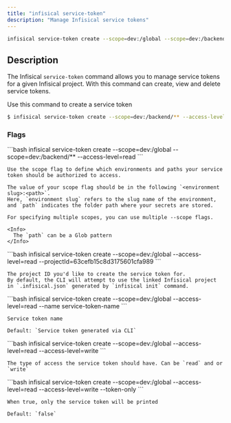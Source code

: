 ```yaml
---
title: "infisical service-token"
description: "Manage Infisical service tokens"
---
```


```bash 
infisical service-token create --scope=dev:/global --scope=dev:/backend --access-level=read --access-level=write
```

## Description
The Infisical `service-token` command allows you to manage service tokens for a given Infisical project. 
With this command can create, view and delete service tokens.

<Accordion title="service-token create" defaultOpen="true">
  Use this command to create a service token

  ```bash
  $ infisical service-token create --scope=dev:/backend/** --access-level=read --access-level=write
  ```

  ### Flags 
  <Accordion title="--scope">
    ```bash
    infisical service-token create --scope=dev:/global --scope=dev:/backend/** --access-level=read
    ```

    Use the scope flag to define which environments and paths your service token should be authorized to access.
    
    The value of your scope flag should be in the following `<environment slug>:<path>`. 
    Here, `environment slug` refers to the slug name of the environment, and `path` indicates the folder path where your secrets are stored.

    For specifying multiple scopes, you can use multiple --scope flags.
    
    <Info>
      The `path` can be a Glob pattern
    </Info>
  </Accordion>

  <Accordion title="--projectId">
    ```bash
    infisical service-token create --scope=dev:/global --access-level=read --projectId=63cefb15c8d3175601cfa989
    ```

    The project ID you'd like to create the service token for. 
    By default, the CLI will attempt to use the linked Infisical project in `.infisical.json` generated by `infisical init` command.
  </Accordion>
  <Accordion title="--name">
    ```bash
    infisical service-token create --scope=dev:/global --access-level=read --name service-token-name
    ```

    Service token name

    Default: `Service token generated via CLI`
  </Accordion>
  <Accordion title="--access-level">
    ```bash
    infisical service-token create --scope=dev:/global --access-level=read --access-level=write
    ```

    The type of access the service token should have. Can be `read` and or `write`
  </Accordion>
  <Accordion title="--token-only">
    ```bash
    infisical service-token create --scope=dev:/global --access-level=read --access-level=write --token-only
    ```

    When true, only the service token will be printed

    Default: `false`
  </Accordion>
</Accordion>
